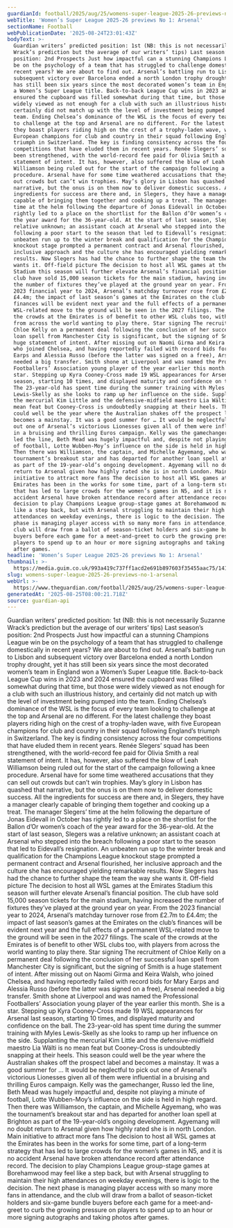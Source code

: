 ```yaml
---
guardianId: football/2025/aug/25/womens-super-league-2025-26-previews-no-1-arsenal
webTitle: 'Women’s Super League 2025-26 previews No 1: Arsenal'
sectionName: Football
webPublicationDate: '2025-08-24T23:01:43Z'
bodyText: >-
  Guardian writers’ predicted position: 1st (NB: this is not necessarily Suzanne
  Wrack’s prediction but the average of our writers’ tips) Last season’s
  position: 2nd Prospects Just how impactful can a stunning Champions League win
  be on the psychology of a team that has struggled to challenge domestically in
  recent years? We are about to find out. Arsenal’s battling run to Lisbon and
  subsequent victory over Barcelona ended a north London trophy drought, yet it
  has still been six years since the most decorated women’s team in England won
  a Women’s Super League title. Back-to-back League Cup wins in 2023 and 2024
  ensured the cupboard was filled somewhat during that time, but those were
  widely viewed as not enough for a club with such an illustrious history, and
  certainly did not match up with the level of investment being pumped into the
  team. Ending Chelsea’s dominance of the WSL is the focus of every team looking
  to challenge at the top and Arsenal are no different. For the latest challenge
  they boast players riding high on the crest of a trophy-laden wave, with five
  European champions for club and country in their squad following England’s
  triumph in Switzerland. The key is finding consistency across the four
  competitions that have eluded them in recent years. Renée Slegers’ squad has
  been strengthened, with the world-record fee paid for Olivia Smith a real
  statement of intent. It has, however, also suffered the blow of Leah
  Williamson being ruled out for the start of the campaign following a knee
  procedure. Arsenal have for some time weathered accusations that they can sell
  out crowds but can’t win trophies. May’s glory in Lisbon has quashed that
  narrative, but the onus is on them now to deliver domestic success. All the
  ingredients for success are there and, in Slegers, they have a manager clearly
  capable of bringing them together and cooking up a treat. The manager Slegers’
  time at the helm following the departure of Jonas Eidevall in October has
  rightly led to a place on the shortlist for the Ballon d’Or women’s coach of
  the year award for the 36-year-old. At the start of last season, Slegers was a
  relative unknown; an assistant coach at Arsenal who stepped into the breach
  following a poor start to the season that led to Eidevall’s resignation. An
  unbeaten run up to the winter break and qualification for the Champions League
  knockout stage prompted a permanent contract and Arsenal flourished, her
  inclusive approach and the culture she has encouraged yielding remarkable
  results. Now Slegers has had the chance to further shape the team the way she
  wants it. Off-field picture The decision to host all WSL games at the Emirates
  Stadium this season will further elevate Arsenal’s financial position. The
  club have sold 15,000 season tickets for the main stadium, having increased
  the number of fixtures they’ve played at the ground year on year. From the
  2023 financial year to 2024, Arsenal’s matchday turnover rose from £2.7m to
  £4.4m; the impact of last season’s games at the Emirates on the club’s
  finances will be evident next year and the full effects of a permanent
  WSL-related move to the ground will be seen in the 2027 filings. The scale of
  the crowds at the Emirates is of benefit to other WSL clubs too, with players
  from across the world wanting to play there. Star signing The recruitment of
  Chloe Kelly on a permanent deal following the conclusion of her successful
  loan spell from Manchester City is significant, but the signing of Smith is a
  huge statement of intent. After missing out on Naomi Girma and Keira Walsh,
  who joined Chelsea, and having reportedly failed with record bids for Mary
  Earps and Alessia Russo (before the latter was signed on a free), Arsenal
  needed a big transfer. Smith shone at Liverpool and was named the Professional
  Footballers’ Association young player of the year earlier this month. She is a
  star. Stepping up Kyra Cooney-Cross made 19 WSL appearances for Arsenal last
  season, starting 10 times, and displayed maturity and confidence on the ball.
  The 23-year-old has spent time during the summer training with Myles
  Lewis-Skelly as she looks to ramp up her influence on the side. Supplanting
  the mercurial Kim Little and the defensive-midfield maestro Lia Wälti is no
  mean feat but Cooney-Cross is undoubtedly snapping at their heels. This season
  could well be the year where the Australian shakes off the prospect label and
  becomes a mainstay. It was a good summer for … It would be neglectful to pick
  out one of Arsenal’s victorious Lionesses given all of them were influential
  in a bruising and thrilling Euros campaign. Kelly was the gamechanger, Russo
  led the line, Beth Mead was hugely impactful and, despite not playing a minute
  of football, Lotte Wubben-Moy’s influence on the side is held in high regard.
  Then there was Williamson, the captain, and Michelle Agyemang, who was the
  tournament’s breakout star and has departed for another loan spell at Brighton
  as part of the 19-year-old’s ongoing development. Agyemang will no doubt
  return to Arsenal given how highly rated she is in north London. Main
  initiative to attract more fans The decision to host all WSL games at the
  Emirates has been in the works for some time, part of a long-term strategy
  that has led to large crowds for the women’s games in N5, and it is no
  accident Arsenal have broken attendance record after attendance record. The
  decision to play Champions League group-stage games at Borehamwood may feel
  like a step back, but with Arsenal struggling to maintain their high
  attendances on weekday evenings, there is logic to the decision. The next
  phase is managing player access with so many more fans in attendance, and the
  club will draw from a ballot of season-ticket holders and six-game bundle
  buyers before each game for a meet-and-greet to curb the growing pressure on
  players to spend up to an hour or more signing autographs and taking photos
  after games.
headline: 'Women’s Super League 2025-26 previews No 1: Arsenal'
thumbnail: >-
  https://media.guim.co.uk/993a419c737ff1acd2e691b897603f35455aac75/1411_0_7217_5774/500.jpg
slug: womens-super-league-2025-26-previews-no-1-arsenal
webUrl: >-
  https://www.theguardian.com/football/2025/aug/25/womens-super-league-2025-26-previews-no-1-arsenal
generatedAt: '2025-08-25T08:00:21.718Z'
source: guardian-api
---
```

Guardian writers’ predicted position: 1st (NB: this is not necessarily Suzanne Wrack’s prediction but the average of our writers’ tips) Last season’s position: 2nd Prospects Just how impactful can a stunning Champions League win be on the psychology of a team that has struggled to challenge domestically in recent years? We are about to find out. Arsenal’s battling run to Lisbon and subsequent victory over Barcelona ended a north London trophy drought, yet it has still been six years since the most decorated women’s team in England won a Women’s Super League title. Back-to-back League Cup wins in 2023 and 2024 ensured the cupboard was filled somewhat during that time, but those were widely viewed as not enough for a club with such an illustrious history, and certainly did not match up with the level of investment being pumped into the team. Ending Chelsea’s dominance of the WSL is the focus of every team looking to challenge at the top and Arsenal are no different. For the latest challenge they boast players riding high on the crest of a trophy-laden wave, with five European champions for club and country in their squad following England’s triumph in Switzerland. The key is finding consistency across the four competitions that have eluded them in recent years. Renée Slegers’ squad has been strengthened, with the world-record fee paid for Olivia Smith a real statement of intent. It has, however, also suffered the blow of Leah Williamson being ruled out for the start of the campaign following a knee procedure. Arsenal have for some time weathered accusations that they can sell out crowds but can’t win trophies. May’s glory in Lisbon has quashed that narrative, but the onus is on them now to deliver domestic success. All the ingredients for success are there and, in Slegers, they have a manager clearly capable of bringing them together and cooking up a treat. The manager Slegers’ time at the helm following the departure of Jonas Eidevall in October has rightly led to a place on the shortlist for the Ballon d’Or women’s coach of the year award for the 36-year-old. At the start of last season, Slegers was a relative unknown; an assistant coach at Arsenal who stepped into the breach following a poor start to the season that led to Eidevall’s resignation. An unbeaten run up to the winter break and qualification for the Champions League knockout stage prompted a permanent contract and Arsenal flourished, her inclusive approach and the culture she has encouraged yielding remarkable results. Now Slegers has had the chance to further shape the team the way she wants it. Off-field picture The decision to host all WSL games at the Emirates Stadium this season will further elevate Arsenal’s financial position. The club have sold 15,000 season tickets for the main stadium, having increased the number of fixtures they’ve played at the ground year on year. From the 2023 financial year to 2024, Arsenal’s matchday turnover rose from £2.7m to £4.4m; the impact of last season’s games at the Emirates on the club’s finances will be evident next year and the full effects of a permanent WSL-related move to the ground will be seen in the 2027 filings. The scale of the crowds at the Emirates is of benefit to other WSL clubs too, with players from across the world wanting to play there. Star signing The recruitment of Chloe Kelly on a permanent deal following the conclusion of her successful loan spell from Manchester City is significant, but the signing of Smith is a huge statement of intent. After missing out on Naomi Girma and Keira Walsh, who joined Chelsea, and having reportedly failed with record bids for Mary Earps and Alessia Russo (before the latter was signed on a free), Arsenal needed a big transfer. Smith shone at Liverpool and was named the Professional Footballers’ Association young player of the year earlier this month. She is a star. Stepping up Kyra Cooney-Cross made 19 WSL appearances for Arsenal last season, starting 10 times, and displayed maturity and confidence on the ball. The 23-year-old has spent time during the summer training with Myles Lewis-Skelly as she looks to ramp up her influence on the side. Supplanting the mercurial Kim Little and the defensive-midfield maestro Lia Wälti is no mean feat but Cooney-Cross is undoubtedly snapping at their heels. This season could well be the year where the Australian shakes off the prospect label and becomes a mainstay. It was a good summer for … It would be neglectful to pick out one of Arsenal’s victorious Lionesses given all of them were influential in a bruising and thrilling Euros campaign. Kelly was the gamechanger, Russo led the line, Beth Mead was hugely impactful and, despite not playing a minute of football, Lotte Wubben-Moy’s influence on the side is held in high regard. Then there was Williamson, the captain, and Michelle Agyemang, who was the tournament’s breakout star and has departed for another loan spell at Brighton as part of the 19-year-old’s ongoing development. Agyemang will no doubt return to Arsenal given how highly rated she is in north London. Main initiative to attract more fans The decision to host all WSL games at the Emirates has been in the works for some time, part of a long-term strategy that has led to large crowds for the women’s games in N5, and it is no accident Arsenal have broken attendance record after attendance record. The decision to play Champions League group-stage games at Borehamwood may feel like a step back, but with Arsenal struggling to maintain their high attendances on weekday evenings, there is logic to the decision. The next phase is managing player access with so many more fans in attendance, and the club will draw from a ballot of season-ticket holders and six-game bundle buyers before each game for a meet-and-greet to curb the growing pressure on players to spend up to an hour or more signing autographs and taking photos after games.
